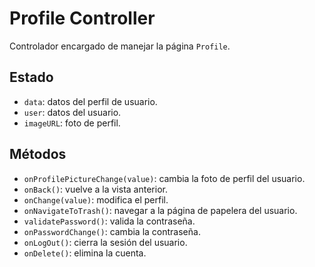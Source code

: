 

<Meta title="Controller/Profile Controller" component={ProfileController} />

# Profile Controller

Controlador encargado de manejar la página `Profile`.

## Estado
- `data`: datos del perfil de usuario.
- `user`: datos del usuario.
- `imageURL`: foto de perfil.

## Métodos
- `onProfilePictureChange(value)`: cambia la foto de perfil del usuario.
- `onBack()`: vuelve a la vista anterior.
- `onChange(value)`: modifica el perfil.
- `onNavigateToTrash()`: navegar a la página de papelera del usuario.
- `validatePassword()`: valida la contraseña.
- `onPasswordChange()`: cambia la contraseña.
- `onLogOut()`: cierra la sesión del usuario.
- `onDelete()`: elimina la cuenta.
